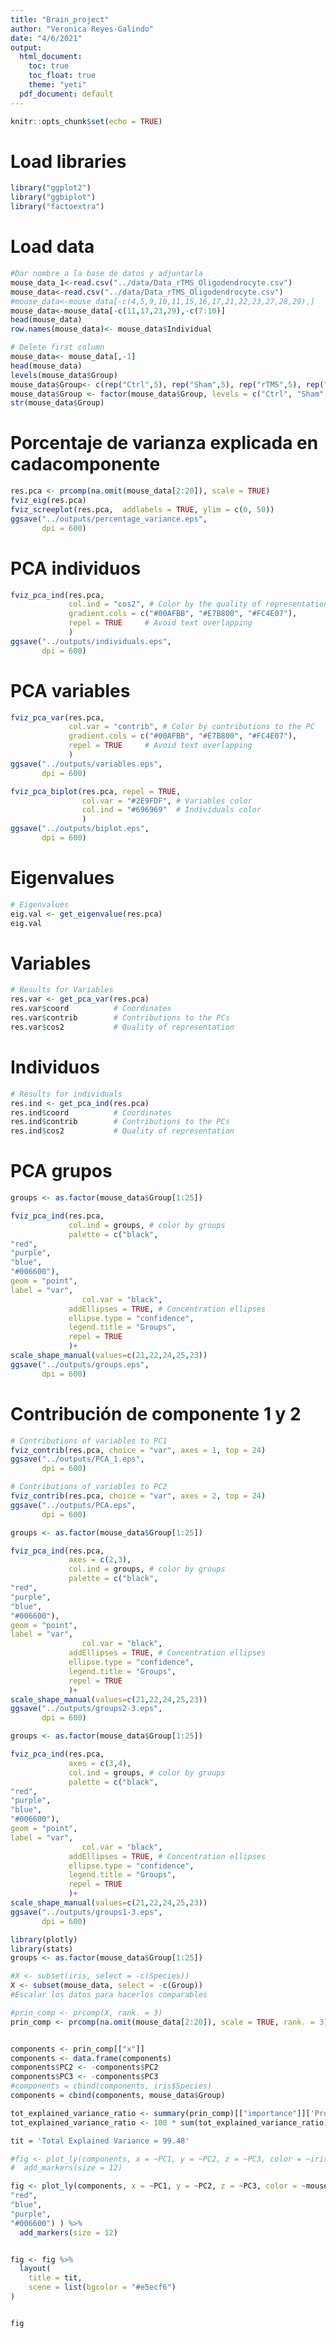 ```yaml
---
title: "Brain_project"
author: "Veronica Reyes-Galindo"
date: "4/6/2021"
output:
  html_document:
    toc: true
    toc_float: true
    theme: "yeti"
  pdf_document: default
---
```


```r
knitr::opts_chunk$set(echo = TRUE)
```

# Load libraries

```r
library("ggplot2")
library("ggbiplot")
library("factoextra")
```


# Load data

```r
#Dar nombre a la base de datos y adjuntarla
mouse_data_1<-read.csv("../data/Data_rTMS_Oligodendrocyte.csv")
mouse_data<-read.csv("../data/Data_rTMS_Oligodendrocyte.csv")
#mouse_data<-mouse_data[-c(4,5,9,10,11,15,16,17,21,22,23,27,28,29),]
mouse_data<-mouse_data[-c(11,17,23,29),-c(7:10)]
head(mouse_data)
row.names(mouse_data)<- mouse_data$Individual  

# Delete first column
mouse_data<- mouse_data[,-1]
head(mouse_data)
levels(mouse_data$Group)
mouse_data$Group<- c(rep("Ctrl",5), rep("Sham",5), rep("rTMS",5), rep("Fxl",5),rep("rTMS-Fxl",5))
mouse_data$Group <- factor(mouse_data$Group, levels = c("Ctrl", "Sham", "Fxl", "rTMS", "rTMS-Fxl"))
str(mouse_data$Group)
```


# Porcentaje de varianza explicada en cadacomponente
```r
res.pca <- prcomp(na.omit(mouse_data[2:20]), scale = TRUE)
fviz_eig(res.pca)
fviz_screeplot(res.pca,  addlabels = TRUE, ylim = c(0, 50))
ggsave("../outputs/percentage_variance.eps",
       dpi = 600)
```

# PCA individuos
```r
fviz_pca_ind(res.pca,
             col.ind = "cos2", # Color by the quality of representation
             gradient.cols = c("#00AFBB", "#E7B800", "#FC4E07"),
             repel = TRUE     # Avoid text overlapping
             )
ggsave("../outputs/individuals.eps",
       dpi = 600)
```
# PCA variables

```r
fviz_pca_var(res.pca,
             col.var = "contrib", # Color by contributions to the PC
             gradient.cols = c("#00AFBB", "#E7B800", "#FC4E07"),
             repel = TRUE     # Avoid text overlapping
             )
ggsave("../outputs/variables.eps",
       dpi = 600)
```

```r
fviz_pca_biplot(res.pca, repel = TRUE,
                col.var = "#2E9FDF", # Variables color
                col.ind = "#696969"  # Individuals color
                )
ggsave("../outputs/biplot.eps",
       dpi = 600)
```

# Eigenvalues
```r
# Eigenvalues
eig.val <- get_eigenvalue(res.pca)
eig.val
```
# Variables 

```r
# Results for Variables
res.var <- get_pca_var(res.pca)
res.var$coord          # Coordinates
res.var$contrib        # Contributions to the PCs
res.var$cos2           # Quality of representation 
```

# Individuos

```r
# Results for individuals
res.ind <- get_pca_ind(res.pca)
res.ind$coord          # Coordinates
res.ind$contrib        # Contributions to the PCs
res.ind$cos2           # Quality of representation 
```

# PCA grupos

```r
groups <- as.factor(mouse_data$Group[1:25])

fviz_pca_ind(res.pca,
             col.ind = groups, # color by groups
             palette = c("black",
"red",
"purple",
"blue",
"#006600"),
geom = "point",
label = "var",
                col.var = "black",
             addEllipses = TRUE, # Concentration ellipses
             ellipse.type = "confidence",
             legend.title = "Groups",
             repel = TRUE
             )+
scale_shape_manual(values=c(21,22,24,25,23))
ggsave("../outputs/groups.eps",
       dpi = 600)

```


# Contribución de componente 1 y 2

```r
# Contributions of variables to PC1
fviz_contrib(res.pca, choice = "var", axes = 1, top = 24)
ggsave("../outputs/PCA_1.eps",
       dpi = 600)

# Contributions of variables to PC2
fviz_contrib(res.pca, choice = "var", axes = 2, top = 24)
ggsave("../outputs/PCA.eps",
       dpi = 600)
```

```r
groups <- as.factor(mouse_data$Group[1:25])

fviz_pca_ind(res.pca,
             axes = c(2,3),
             col.ind = groups, # color by groups
             palette = c("black",
"red",
"purple",
"blue",
"#006600"),
geom = "point",
label = "var",
                col.var = "black",
             addEllipses = TRUE, # Concentration ellipses
             ellipse.type = "confidence",
             legend.title = "Groups",
             repel = TRUE
             )+
scale_shape_manual(values=c(21,22,24,25,23))
ggsave("../outputs/groups2-3.eps",
       dpi = 600)
```

```r
groups <- as.factor(mouse_data$Group[1:25])

fviz_pca_ind(res.pca,
             axes = c(3,4),
             col.ind = groups, # color by groups
             palette = c("black",
"red",
"purple",
"blue",
"#006600"),
geom = "point",
label = "var",
                col.var = "black",
             addEllipses = TRUE, # Concentration ellipses
             ellipse.type = "confidence",
             legend.title = "Groups",
             repel = TRUE
             )+
scale_shape_manual(values=c(21,22,24,25,23))
ggsave("../outputs/groups1-3.eps",
       dpi = 600)
```

```r
library(plotly)
library(stats)
groups <- as.factor(mouse_data$Group[1:25])

#X <- subset(iris, select = -c(Species))
X <- subset(mouse_data, select = -c(Group))
#Escalar los datos para hacerlos comparables 

#prin_comp <- prcomp(X, rank. = 3)
prin_comp <- prcomp(na.omit(mouse_data[2:20]), scale = TRUE, rank. = 3)


components <- prin_comp[["x"]]
components <- data.frame(components)
components$PC2 <- -components$PC2
components$PC3 <- -components$PC3
#components = cbind(components, iris$Species)
components = cbind(components, mouse_data$Group)

tot_explained_variance_ratio <- summary(prin_comp)[["importance"]]['Proportion of Variance',]
tot_explained_variance_ratio <- 100 * sum(tot_explained_variance_ratio)

tit = 'Total Explained Variance = 99.48'

#fig <- plot_ly(components, x = ~PC1, y = ~PC2, z = ~PC3, color = ~iris$Species, colors = c('#636EFA','#EF553B','#00CC96') ) %>%
#  add_markers(size = 12)

fig <- plot_ly(components, x = ~PC1, y = ~PC2, z = ~PC3, color = ~mouse_data$Group, colors = c("black",
"red",
"blue",
"purple",
"#006600") ) %>%
  add_markers(size = 12)


fig <- fig %>%
  layout(
    title = tit,
    scene = list(bgcolor = "#e5ecf6")
)


fig
```